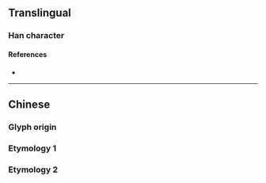 {{character info}}
==Translingual==

===Han character===
{{Han char|rn=102|rad=田|as=03|sn=8|four=|canj=WNO|ids=⿰田久}}

====References====
* {{Han ref|kx=0759.190|dkj=21750|hdz=42530.130|uh=7542|ud=30018}}

----

==Chinese==

===Glyph origin===
{{Han etym}}

===Etymology 1===
{{zh-see|畝|v}}

===Etymology 2===
{{zh-see|㙀|v}}